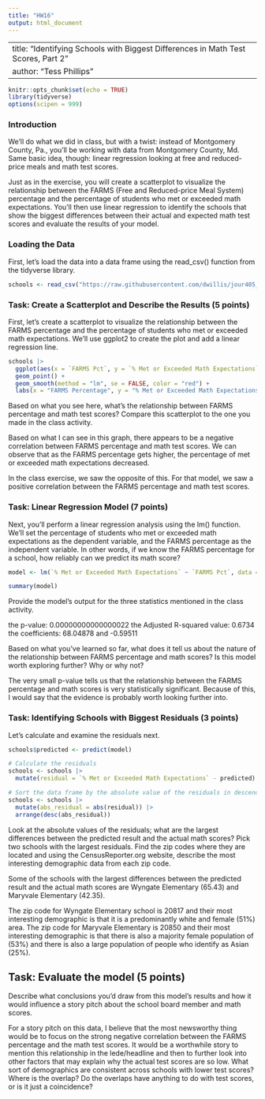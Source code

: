 ```yaml
---
title: "HW16"
output: html_document
---
```


---
title: "Identifying Schools with Biggest Differences in Math Test Scores, Part 2"
author: "Tess Phillips"
---

```r
knitr::opts_chunk$set(echo = TRUE)
library(tidyverse)
options(scipen = 999)
```

### Introduction

We'll do what we did in class, but with a twist: instead of Montgomery County, Pa., you'll be working with data from Montgomery County, Md. Same basic idea, though: linear regression looking at free and reduced-price meals and math test scores.

Just as in the exercise, you will create a scatterplot to visualize the relationship between the FARMS (Free and Reduced-price Meal System) percentage and the percentage of students who met or exceeded math expectations. You'll then use linear regression to identify the schools that show the biggest differences between their actual and expected math test scores and evaluate the results of your model.

### Loading the Data

First, let's load the data into a data frame using the read_csv() function from the tidyverse library.

```r
schools <- read_csv("https://raw.githubusercontent.com/dwillis/jour405_files/refs/heads/main/montgomery_md.csv")
```
### Task: Create a Scatterplot and Describe the Results (5 points)

First, let's create a scatterplot to visualize the relationship between the FARMS percentage and the percentage of students who met or exceeded math expectations. We'll use ggplot2 to create the plot and add a linear regression line.

```r
schools |>
  ggplot(aes(x = `FARMS Pct`, y = `% Met or Exceeded Math Expectations`)) +
  geom_point() +
  geom_smooth(method = "lm", se = FALSE, color = "red") +
  labs(x = "FARMS Percentage", y = "% Met or Exceeded Math Expectations", title = "Scatterplot of Math Expectations vs FARMS Percentage")
```
Based on what you see here, what's the relationship between FARMS percentage and math test scores? Compare this scatterplot to the one you made in the class activity.

Based on what I can see in this graph, there appears to be a negative correlation between FARMS percentage and math test scores. We can observe that as the FARMS percentage gets higher, the percentage of met or exceeded math expectations decreased. 

In the class exercise, we saw the opposite of this. For that model, we saw a positive correlation between the FARMS percentage and math test scores. 

### Task: Linear Regression Model (7 points)

Next, you'll perform a linear regression analysis using the lm() function. We'll set the percentage of students who met or exceeded math expectations as the dependent variable, and the FARMS percentage as the independent variable. In other words, if we know the FARMS percentage for a school, how reliably can we predict its math score?

```r
model <- lm(`% Met or Exceeded Math Expectations` ~ `FARMS Pct`, data = schools)

summary(model)
```

Provide the model's output for the three statistics mentioned in the class activity.

the p-value: 0.00000000000000022
the Adjusted R-squared value: 0.6734 
the coefficients: 68.04878 and -0.59511

Based on what you've learned so far, what does it tell us about the nature of the relationship between FARMS percentage and math scores? Is this model worth exploring further? Why or why not?

The very small p-value tells us that the relationship between the FARMS percentage and math scores is very statistically significant. Because of this, I would say that the evidence is probably worth looking further into. 

### Task: Identifying Schools with Biggest Residuals (3 points)

Let's calculate and examine the residuals next. 

```r
schools$predicted <- predict(model)

# Calculate the residuals
schools <- schools |> 
  mutate(residual = `% Met or Exceeded Math Expectations` - predicted)

# Sort the data frame by the absolute value of the residuals in descending order
schools <- schools |>
  mutate(abs_residual = abs(residual)) |>
  arrange(desc(abs_residual))

```

Look at the absolute values of the residuals; what are the largest differences between the predicted result and the actual math scores? Pick two schools with the largest residuals. Find the zip codes where they are located and using the CensusReporter.org website, describe the most interesting demographic data from each zip code.

Some of the schools with the largest differences between the predicted result and the actual math scores are Wyngate Elementary (65.43) and Maryvale Elementary (42.35). 

The zip code for Wyngate Elementary school is 20817 and their most interesting demographic is that it is a predominantly white and female (51%) area.  The zip code for Maryvale Elementary is 20850 and their most interesting demographic is that there is also a majority female population of (53%) and there is also a large population of people who identify as Asian (25%). 


## Task: Evaluate the model (5 points)

Describe what conclusions you'd draw from this model's results and how it would influence a story pitch about the school board member and math scores.

For a story pitch on this data, I believe that the most newsworthy thing would be to focus on the strong negative correlation between the FARMS percentage and the math test scores. It would be a worthwhile story to mention this relationship in the lede/headline and then to further look into other factors that may explain why the actual test scores are so low. What sort of demographics are consistent across schools with lower test scores? Where is the overlap? Do the overlaps have anything to do with test scores, or is it just a coincidence?
